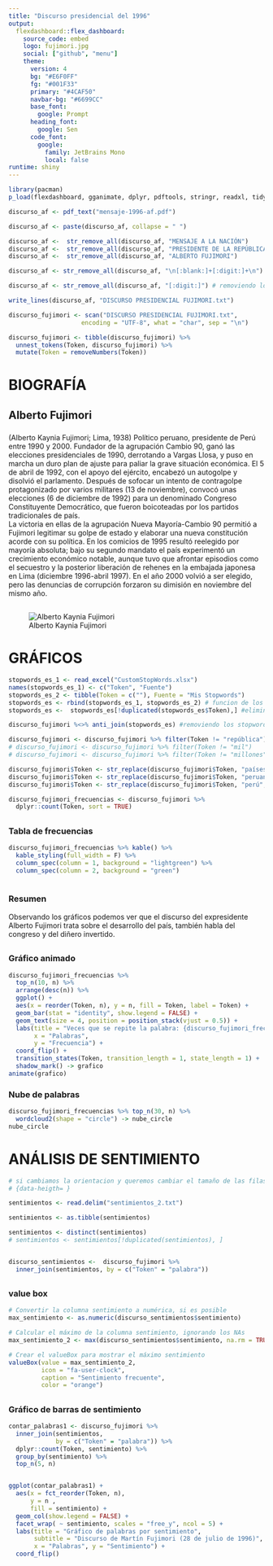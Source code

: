 ```yaml
---
title: "Discurso presidencial del 1996"
output: 
  flexdashboard::flex_dashboard:
    source_code: embed
    logo: fujimori.jpg
    social: ["github", "menu"]
    theme:
      version: 4
      bg: "#E6F0FF"
      fg: "#001F33" 
      primary: "#4CAF50"
      navbar-bg: "#6699CC"
      base_font: 
        google: Prompt
      heading_font:
        google: Sen
      code_font:
        google: 
          family: JetBrains Mono
          local: false
runtime: shiny
---
```


```r
library(pacman)
p_load(flexdashboard, gganimate, dplyr, pdftools, stringr, readxl, tidyverse, tidytext, tm, wordcloud, wordcloud2, patchwork, widyr, magrittr, igraph, ggraph, grid, extrafont, RcolorBrewer, ggplot2, plotly, scales, gifski, remotes, crosstalk, DT, d3scatter, kableExtra, knitr, rsconnect)
```  

```r
discurso_af <- pdf_text("mensaje-1996-af.pdf")

discurso_af <- paste(discurso_af, collapse = " ")

discurso_af <-  str_remove_all(discurso_af, "MENSAJE A LA NACIÓN")
discurso_af <-  str_remove_all(discurso_af, "PRESIDENTE DE LA REPÚBLICA")
discurso_af <-  str_remove_all(discurso_af, "ALBERTO FUJIMORI")

discurso_af <- str_remove_all(discurso_af, "\n[:blank:]+[:digit:]+\n")

discurso_af <- str_remove_all(discurso_af, "[:digit:]") # removiendo los números

write_lines(discurso_af, "DISCURSO PRESIDENCIAL FUJIMORI.txt")

discurso_fujimori <- scan("DISCURSO PRESIDENCIAL FUJIMORI.txt",
                    encoding = "UTF-8", what = "char", sep = "\n")

discurso_fujimori <- tibble(discurso_fujimori) %>% 
  unnest_tokens(Token, discurso_fujimori) %>% 
  mutate(Token = removeNumbers(Token))

```


# BIOGRAFÍA {data-icon="ion-easel"}
  
## **Alberto Fujimori** {data-width=400}

###   

(Alberto Kaynia Fujimori; Lima, 1938) Político peruano, presidente de Perú entre 1990 y 2000. Fundador de la agrupación Cambio 90, ganó las elecciones presidenciales de 1990, derrotando a Vargas Llosa, y puso en marcha un duro plan de ajuste para paliar la grave situación económica. El 5 de abril de 1992, con el apoyo del ejército, encabezó un autogolpe y disolvió el parlamento. Después de sofocar un intento de contragolpe protagonizado por varios militares (13 de noviembre), convocó unas elecciones (6 de diciembre de 1992) para un denominado Congreso Constituyente Democrático, que fueron boicoteadas por los partidos tradicionales de país.  
La victoria en ellas de la agrupación Nueva Mayoría-Cambio 90 permitió a Fujimori legitimar su golpe de estado y elaborar una nueva constitución acorde con su política. En los comicios de 1995 resultó reelegido por mayoría absoluta; bajo su segundo mandato el país experimentó un crecimiento económico notable, aunque tuvo que afrontar episodios como el secuestro y la posterior liberación de rehenes en la embajada japonesa en Lima (diciembre 1996-abril 1997). En el año 2000 volvió a ser elegido, pero las denuncias de corrupción forzaron su dimisión en noviembre del mismo año.

## {data-width=600} 

### 

![Alberto Kaynia Fujimori](https://www.biografiasyvidas.com/biografia/f/fotos/fujimori.jpg)  

# GRÁFICOS {data-icon="ion-earth"}  

```r
stopwords_es_1 <- read_excel("CustomStopWords.xlsx")
names(stopwords_es_1) <- c("Token", "Fuente")
stopwords_es_2 <- tibble(Token = c(""), Fuente = "Mis Stopwords")
stopwords_es <- rbind(stopwords_es_1, stopwords_es_2) # funcion de los stopwords
stopwords_es <-  stopwords_es[!duplicated(stopwords_es$Token),] #eliminamos los stopwords duplicados

discurso_fujimori %<>% anti_join(stopwords_es) #removiendo los stopwords 

discurso_fujimori <- discurso_fujimori %>% filter(Token != "república")
# discurso_fujimori <- discurso_fujimori %>% filter(Token != "mil")
# discurso_fujimori <- discurso_fujimori %>% filter(Token != "millones")

discurso_fujimori$Token <- str_replace(discurso_fujimori$Token, "países", "país")
discurso_fujimori$Token <- str_replace(discurso_fujimori$Token, "peruanas", "peruanos")
discurso_fujimori$Token <- str_replace(discurso_fujimori$Token, "perú", "país")
```

```r
discurso_fujimori_frecuencias <- discurso_fujimori %>% 
  dplyr::count(Token, sort = TRUE)
```


## {data-width=300}  

### Tabla de frecuencias  

```r
discurso_fujimori_frecuencias %>% kable() %>% 
  kable_styling(full_width = F) %>% 
  column_spec(column = 1, background = "lightgreen") %>% 
  column_spec(column = 2, background = "green")
  
```  

### Resumen  

Observando los gráficos podemos ver que el discurso del expresidente Alberto Fujimori trata sobre el desarrollo del país, también habla del congreso y del diñero invertido.

## {.tabset}  

### Gráfico animado

```r
discurso_fujimori_frecuencias %>%
  top_n(10, n) %>%
  arrange(desc(n)) %>%
  ggplot() + 
  aes(x = reorder(Token, n), y = n, fill = Token, label = Token) +
  geom_bar(stat = "identity", show.legend = FALSE) +  
  geom_text(size = 4, position = position_stack(vjust = 0.5)) +  
  labs(title = "Veces que se repite la palabra: {discurso_fujimori_frecuencias %>% filter(Token == closest_state) %>% pull(n)}",
       x = "Palabras",
       y = "Frecuencia") +  
  coord_flip() +  
  transition_states(Token, transition_length = 1, state_length = 1) +
  shadow_mark() -> grafico 
animate(grafico)

```  

### Nube de palabras

```r
discurso_fujimori_frecuencias %>% top_n(30, n) %>% 
  wordcloud2(shape = "circle") -> nube_circle
nube_circle
```  

# ANÁLISIS DE SENTIMIENTO {data-orientation="rows" data-icon="ion-ios-star-half"}  
```r
# si cambiamos la orientacion y queremos cambiar el tamaño de las filas usaremos
# {data-heigth= }
```


```r
sentimientos <- read.delim("sentimientos_2.txt")

sentimientos <- as.tibble(sentimientos)

sentimientos <- distinct(sentimientos)
# sentimientos <- sentimientos[!duplicated(sentimientos), ]


discurso_sentimientos <-  discurso_fujimori %>% 
  inner_join(sentimientos, by = c("Token" = "palabra"))
```  

##  

### value box  

```r
# Convertir la columna sentimiento a numérica, si es posible
max_sentimiento <- as.numeric(discurso_sentimientos$sentimiento)

# Calcular el máximo de la columna sentimiento, ignorando los NAs
max_sentimiento_2 <- max(discurso_sentimientos$sentimiento, na.rm = TRUE)

# Crear el valueBox para mostrar el máximo sentimiento
valueBox(value = max_sentimiento_2, 
         icon = "fa-user-clock",
         caption = "Sentimiento frecuente",
         color = "orange")

```  


##  

### Gráfico de barras de sentimiento 

```r
contar_palabras1 <- discurso_fujimori %>% 
  inner_join(sentimientos,
             by = c("Token" = "palabra")) %>%
  dplyr::count(Token, sentimiento) %>% 
  group_by(sentimiento) %>% 
  top_n(5, n)


ggplot(contar_palabras1) + 
  aes(x = fct_reorder(Token, n),
      y = n ,
      fill = sentimiento) +
  geom_col(show.legend = FALSE) +
  facet_wrap( ~ sentimiento, scales = "free_y", ncol = 5) +
  labs(title = "Gráfico de palabras por sentimiento",
       subtitle = "Discurso de Martín Fujimori (28 de julio de 1996)",
       x = "Palabras", y = "Sentimiento") +
  coord_flip()
```  

